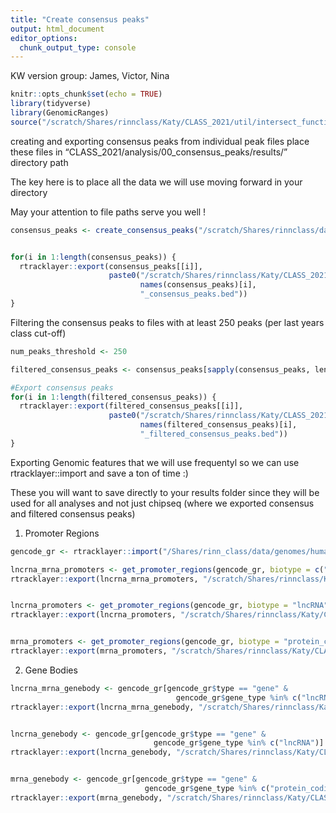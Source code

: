 ```yaml
---
title: "Create consensus peaks"
output: html_document
editor_options: 
  chunk_output_type: console
---
```

KW version
group: James, Victor, Nina

```r
knitr::opts_chunk$set(echo = TRUE)
library(tidyverse)
library(GenomicRanges)
source("/scratch/Shares/rinnclass/Katy/CLASS_2021/util/intersect_functions.R")
```

creating and exporting consensus peaks from individual peak files
place these files in "CLASS_2021/analysis/00_consensus_peaks/results/" directory path

The key here is to place all the data we will use moving forward in your directory 

May your attention to file paths serve you well !
```r
consensus_peaks <- create_consensus_peaks("/scratch/Shares/rinnclass/data/peaks")


for(i in 1:length(consensus_peaks)) {
  rtracklayer::export(consensus_peaks[[i]], 
                      paste0("/scratch/Shares/rinnclass/Katy/CLASS_2021/analysis/00_consensus_peaks/results/consensus_peaks/", 
                             names(consensus_peaks)[i], 
                             "_consensus_peaks.bed"))
}

```


Filtering the consensus peaks to files with at least 250 peaks (per last years class cut-off)
```r

num_peaks_threshold <- 250

filtered_consensus_peaks <- consensus_peaks[sapply(consensus_peaks, length) > num_peaks_threshold]

#Export consensus peaks
for(i in 1:length(filtered_consensus_peaks)) {
  rtracklayer::export(filtered_consensus_peaks[[i]], 
                      paste0("/scratch/Shares/rinnclass/Katy/CLASS_2021/analysis/00_consensus_peaks/results/filtered_consensus/", 
                             names(filtered_consensus_peaks)[i], 
                             "_filtered_consensus_peaks.bed"))
}


```


Exporting Genomic features that we will use frequentyl so we can use rtracklayer::import and save a ton of time :)

These you will want to save directly to your results folder since they will be used for all analyses and not just chipseq (where we exported consensus and filtered consensus peaks)

1) Promoter Regions
```r
gencode_gr <- rtracklayer::import("/Shares/rinn_class/data/genomes/human/gencode/v32/gencode.v32.annotation.gtf")

lncrna_mrna_promoters <- get_promoter_regions(gencode_gr, biotype = c("lncRNA", "protein_coding"))
rtracklayer::export(lncrna_mrna_promoters, "/scratch/Shares/rinnclass/Katy/CLASS_2021/analysis/00_consensus_peaks/results/gene_annotation/lncrna_mrna_promoters.gtf")


lncrna_promoters <- get_promoter_regions(gencode_gr, biotype = "lncRNA")
rtracklayer::export(lncrna_promoters, "/scratch/Shares/rinnclass/Katy/CLASS_2021/analysis/00_consensus_peaks/results/gene_annotation/lncrna_promoters.gtf")


mrna_promoters <- get_promoter_regions(gencode_gr, biotype = "protein_coding")
rtracklayer::export(mrna_promoters, "/scratch/Shares/rinnclass/Katy/CLASS_2021/analysis/00_consensus_peaks/results/gene_annotation/mrna_promoters.gtf")
```


2) Gene Bodies

```r
lncrna_mrna_genebody <- gencode_gr[gencode_gr$type == "gene" & 
                                     gencode_gr$gene_type %in% c("lncRNA", "protein_coding")]
rtracklayer::export(lncrna_mrna_genebody, "/scratch/Shares/rinnclass/Katy/CLASS_2021/analysis/00_consensus_peaks/results/lncrna_mrna_genebody.gtf")


lncrna_genebody <- gencode_gr[gencode_gr$type == "gene" & 
                                gencode_gr$gene_type %in% c("lncRNA")]
rtracklayer::export(lncrna_genebody, "/scratch/Shares/rinnclass/Katy/CLASS_2021/analysis/00_consensus_peaks/results/lncrna_genebody.gtf")


mrna_genebody <- gencode_gr[gencode_gr$type == "gene" & 
                              gencode_gr$gene_type %in% c("protein_coding")]
rtracklayer::export(mrna_genebody, "/scratch/Shares/rinnclass/Katy/CLASS_2021/analysis/00_consensus_peaks/results/mrna_genebody.gtf")

```



